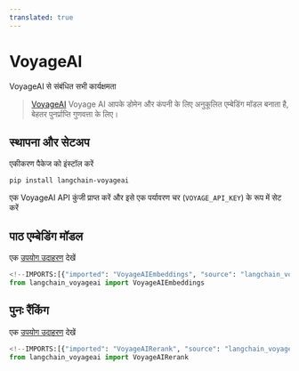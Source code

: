 ```yaml
---
translated: true
---
```


# VoyageAI

VoyageAI से संबंधित सभी कार्यक्षमता

>[VoyageAI](https://www.voyageai.com/) Voyage AI आपके डोमेन और कंपनी के लिए अनुकूलित एम्बेडिंग मॉडल बनाता है, बेहतर पुनर्प्राप्ति गुणवत्ता के लिए।

## स्थापना और सेटअप

एकीकरण पैकेज को इंस्टॉल करें

```bash
pip install langchain-voyageai
```

एक VoyageAI API कुंजी प्राप्त करें और इसे एक पर्यावरण चर (`VOYAGE_API_KEY`) के रूप में सेट करें

## पाठ एम्बेडिंग मॉडल

एक [उपयोग उदाहरण](/docs/integrations/text_embedding/voyageai) देखें

```python
<!--IMPORTS:[{"imported": "VoyageAIEmbeddings", "source": "langchain_voyageai", "docs": "https://api.python.langchain.com/en/latest/embeddings/langchain_voyageai.embeddings.VoyageAIEmbeddings.html", "title": "VoyageAI"}]-->
from langchain_voyageai import VoyageAIEmbeddings
```

## पुनः रैंकिंग

एक [उपयोग उदाहरण](/docs/integrations/document_transformers/voyageai-reranker) देखें

```python
<!--IMPORTS:[{"imported": "VoyageAIRerank", "source": "langchain_voyageai", "docs": "https://api.python.langchain.com/en/latest/rerank/langchain_voyageai.rerank.VoyageAIRerank.html", "title": "VoyageAI"}]-->
from langchain_voyageai import VoyageAIRerank
```
